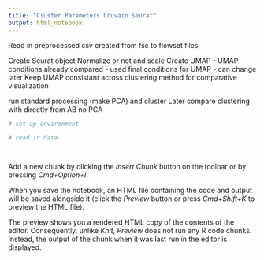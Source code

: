 ```yaml
---
title: "Cluster Parameters Louvain Seurat"
output: html_notebook
---
```


Read in preprocessed csv created from fsc to flowset files 

Create Seurat object
Normalize or not and scale 
Create UMAP - UMAP conditions already compared - used final conditions for UMAP - can change later
Keep UMAP consistant across clustering method for comparative visualization

run standard processing (make PCA) and cluster
Later compare clustering with directly from AB no PCA 

```r
# set up environment

```



```r
# read in data




```

Add a new chunk by clicking the *Insert Chunk* button on the toolbar or by pressing *Cmd+Option+I*.

When you save the notebook, an HTML file containing the code and output will be saved alongside it (click the *Preview* button or press *Cmd+Shift+K* to preview the HTML file). 

The preview shows you a rendered HTML copy of the contents of the editor. Consequently, unlike *Knit*, *Preview* does not run any R code chunks. Instead, the output of the chunk when it was last run in the editor is displayed.

